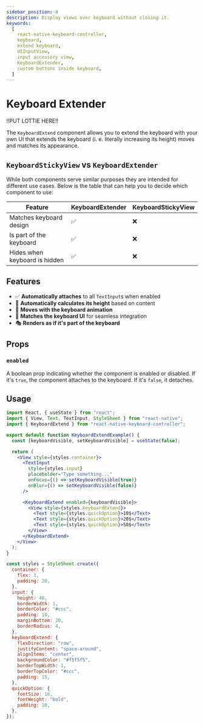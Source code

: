 ```yaml
---
sidebar_position: 8
description: Display views over keyboard without closing it.
keywords:
  [
    react-native-keyboard-controller,
    keyboard,
    extend keyboard,
    UIInputView,
    input accessory view,
    KeyboardExtender,
    custom buttons inside keyboard,
  ]
---
```


# Keyboard Extender

!!PUT LOTTIE HERE!!

The `KeyboardExtend` component allows you to extend the keyboard with your own UI that extends the keyboard (i. e. literally increasing its height) moves and matches its appearance.

## `KeyboardStickyView` vs `KeyboardExtender`

While both components serve similar purposes they are intended for different use cases. Below is the table that can help you to decide which component to use:

| Feature                       | KeyboardExtender | KeyboardStickyView |
| ----------------------------- | ---------------- | ------------------ |
| Matches keyboard design       | ✅               | ❌                 |
| Is part of the keyboard       | ✅               | ❌                 |
| Hides when keyboard is hidden | ✅               | ❌                 |

## Features

- ✅ **Automatically attaches** to all `TextInput`s when enabled
- 📏 **Automatically calculates its height** based on content
- 🎯 **Moves with the keyboard animation**
- 🎨 **Matches the keyboard UI** for seamless integration
- 🎭 **Renders as if it's part of the keyboard**

## Props

### `enabled`

A boolean prop indicating whether the component is enabled or disabled. If it's `true`, the component attaches to the keyboard. If it's `false`, it detaches.

## Usage

```jsx
import React, { useState } from "react";
import { View, Text, TextInput, StyleSheet } from "react-native";
import { KeyboardExtend } from "react-native-keyboard-controller";

export default function KeyboardExtendExample() {
  const [keyboardVisible, setKeyboardVisible] = useState(false);

  return (
    <View style={styles.container}>
      <TextInput
        style={styles.input}
        placeholder="Type something..."
        onFocus={() => setKeyboardVisible(true)}
        onBlur={() => setKeyboardVisible(false)}
      />

      <KeyboardExtend enabled={keyboardVisible}>
        <View style={styles.keyboardExtend}>
          <Text style={styles.quickOption}>10$</Text>
          <Text style={styles.quickOption}>20$</Text>
          <Text style={styles.quickOption}>50$</Text>
        </View>
      </KeyboardExtend>
    </View>
  );
}

const styles = StyleSheet.create({
  container: {
    flex: 1,
    padding: 20,
  },
  input: {
    height: 40,
    borderWidth: 1,
    borderColor: "#ccc",
    padding: 10,
    marginBottom: 20,
    borderRadius: 4,
  },
  keyboardExtend: {
    flexDirection: "row",
    justifyContent: "space-around",
    alignItems: "center",
    backgroundColor: "#f5f5f5",
    borderTopWidth: 1,
    borderTopColor: "#ccc",
    padding: 15,
  },
  quickOption: {
    fontSize: 16,
    fontWeight: "bold",
    padding: 10,
  },
});
```
